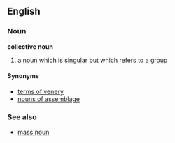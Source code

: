 == English ==
=== Noun ===
'''collective noun'''
# a [[noun]] which is [[singular]] but which refers to a [[group]]

==== Synonyms ====
*[[terms of venery]]
*[[nouns of assemblage]]

===See also===
*[[mass noun]]